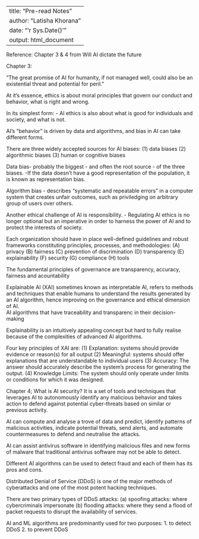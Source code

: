 ---
title: "Pre-read Notes"
author: "Latisha Khorana"
date: "'r Sys.Date()'"
output: html_document
----
Reference: Chapter 3 & 4 from Will AI dictate the future

Chapter 3:

"The great promise of AI for humanity, if not managed well, could also be an existential threat and potential for peril."

At it's essence, ethics is about moral principles that govern our conduct and behavior, what is right and wrong. <br>

In its simplest form: 
- AI ethics is also about what is good for individuals and society, and what is not. 

AI's "behavior" is driven by data and algorithms, and bias in AI can take different forms. <br>

There are three widely accepted sources for AI biases: 
(1) data biases 
(2) algorithmic biases
(3) human or cognitive biases

Data bias- probably the biggest - and often the root source - of the three biases. 
-If the data doesn't have a good representation of the population, it is known as representation bias. 

Algorithm bias - describes "systematic and repeatable errors" in a computer system that creates unfair outcomes, such as priviledging on arbitrary group of users over others.

Another ethical challenge of AI is responsibility. 
- Regulating AI ethics is no longer optional but an imperative in order to harness the power of AI and to protect the interests of society. 

Each organization should have in place well-defined guidelines and robust frameworks constituting principles, processes, and methodologies:
(A) privacy
(B) fairness
(C) prevention of discrimination
(D) transparency
(E) explainability
(F) security
(G) compliance
(H) tools 

The fundamental principles of governance are transparency, accuracy, fairness and acountability

Explainable AI (XAI) sometimes known as interpretable AI, refers to methods and techniques that enable humans to understand the results generated by an AI algorithm, hence improving on the governance and ethical dimension of AI. <br>
AI algorithms that have traceability and transparenc in their decision-making <br>

Explainability is an intuitively appealing concept but hard to fully realise because of the complexities of advanced AI algorithms.

Four key principles of XAI are: 
(1) Explanation: systems should provide evidence or reason(s) for all output
(2) Meaningful: systems should offer explanations that are understandable to individual users
(3) Accuracy: The answer should accurately describe the system's process for generating the output. 
(4) Knowledge Limits: The system should only operate under limits or conditions for which it was designed.

Chapter 4; 
What is AI security?
It is a set of tools and techniques that leverages AI to autonomously identify any malicious behavior and takes action to defend against potential cyber-threats based on similar or previous activity.

AI can compute and analyse a trove of data and predict, identify patterns of malicious activities, indicate potential threats, send alerts, and automate countermeasures to defend and neutralise the attacks. 

AI can assist antivirus software in identifying malicious files and new forms of malware that traditional antivirus software may not be able to detect. 

Different AI algorithms can be used to detect fraud and each of them has its pros and cons. 

Distributed Denial of Service (DDoS) is one of the major methods of cyberattacks and one of the most potent hacking techniques. 

There are two primary types of DDoS attacks:
(a) spoofing attacks: where cybercriminals impersonate
(b) flooding attacks: where they send a flood of packet requests to disrupt the availability of services. 

AI and ML algorithms are predominantly used for two purposes:
1. to detect DDoS
2. to prevent DDoS
